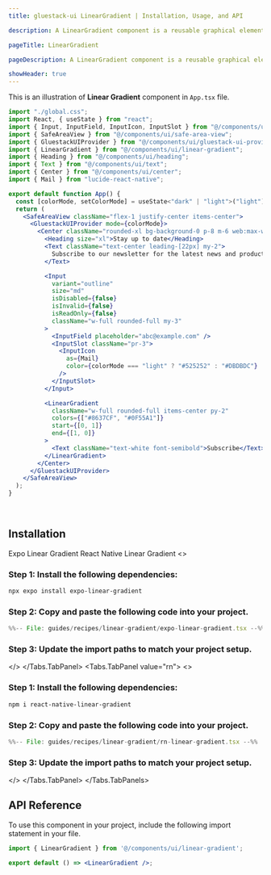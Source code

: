 ```yaml
---
title: gluestack-ui LinearGradient | Installation, Usage, and API

description: A LinearGradient component is a reusable graphical element that helps create linear gradients as background or styling effects within UI elements. A linear gradient is a gradual transition between two or more colors, creating a smooth progression of color changes along a straight line.

pageTitle: LinearGradient

pageDescription: A LinearGradient component is a reusable graphical element that helps create linear gradients as background or styling effects within UI elements. A linear gradient is a gradual transition between two or more colors, creating a smooth progression of color changes along a straight line.

showHeader: true
---
```



<Meta title="with-nativewind/Guides/Recipes/LinearGradient" />


This is an illustration of **Linear Gradient** component in `App.tsx` file.

<GradientImage/>

```jsx
import "./global.css";
import React, { useState } from "react";
import { Input, InputField, InputIcon, InputSlot } from "@/components/ui/input";
import { SafeAreaView } from "@/components/ui/safe-area-view";
import { GluestackUIProvider } from "@/components/ui/gluestack-ui-provider";
import { LinearGradient } from "@/components/ui/linear-gradient";
import { Heading } from "@/components/ui/heading";
import { Text } from "@/components/ui/text";
import { Center } from "@/components/ui/center";
import { Mail } from "lucide-react-native";

export default function App() {
  const [colorMode, setColorMode] = useState<"dark" | "light">("light");
  return (
    <SafeAreaView className="flex-1 justify-center items-center">
      <GluestackUIProvider mode={colorMode}>
        <Center className="rounded-xl bg-background-0 p-8 m-6 web:max-w-[400px]">
          <Heading size="xl">Stay up to date</Heading>
          <Text className="text-center leading-[22px] my-2">
            Subscribe to our newsletter for the latest news and product updates.
          </Text>

          <Input
            variant="outline"
            size="md"
            isDisabled={false}
            isInvalid={false}
            isReadOnly={false}
            className="w-full rounded-full my-3"
          >
            <InputField placeholder="abc@example.com" />
            <InputSlot className="pr-3">
              <InputIcon
                as={Mail}
                color={colorMode === "light" ? "#525252" : "#DBDBDC"}
              />
            </InputSlot>
          </Input>

          <LinearGradient
            className="w-full rounded-full items-center py-2"
            colors={["#8637CF", "#0F55A1"]}
            start={[0, 1]}
            end={[1, 0]}
          >
            <Text className="text-white font-semibold">Subscribe</Text>
          </LinearGradient>
        </Center>
      </GluestackUIProvider>
    </SafeAreaView>
  );
}
```

<br />

## Installation

<Tabs value="expo" type="section">
  <Tabs.TabList>
      <Tabs.Tab value="expo">
        <Tabs.TabTitle>Expo Linear Gradient</Tabs.TabTitle>
      </Tabs.Tab>
     <Tabs.Tab value="rn">
        <Tabs.TabTitle>React Native Linear Gradient</Tabs.TabTitle>
     </Tabs.Tab>
  </Tabs.TabList>
  <Tabs.TabPanels>
    <Tabs.TabPanel value="expo">
<>

### Step 1: Install the following dependencies:
```bash
npx expo install expo-linear-gradient
```

### Step 2: Copy and paste the following code into your project.
<CollapsibleCode>

```jsx 
%%-- File: guides/recipes/linear-gradient/expo-linear-gradient.tsx --%% 
```
</CollapsibleCode>

### Step 3: Update the import paths to match your project setup.
</>
    </Tabs.TabPanel>
    <Tabs.TabPanel value="rn"> 
<>

### Step 1: Install the following dependencies:
```bash
npm i react-native-linear-gradient
```

### Step 2: Copy and paste the following code into your project.
<CollapsibleCode>

```jsx 
%%-- File: guides/recipes/linear-gradient/rn-linear-gradient.tsx --%% 
```
</CollapsibleCode>

### Step 3: Update the import paths to match your project setup.
</>
    </Tabs.TabPanel>
  </Tabs.TabPanels>
</Tabs>

## API Reference

To use this component in your project, include the following import statement in your file.

```jsx
import { LinearGradient } from '@/components/ui/linear-gradient';
```

```jsx
export default () => <LinearGradient />;
```
